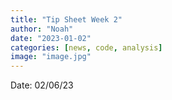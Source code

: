 ```yaml
---
title: "Tip Sheet Week 2"
author: "Noah"
date: "2023-01-02"
categories: [news, code, analysis]
image: "image.jpg"
---
```


Date: 02/06/23

